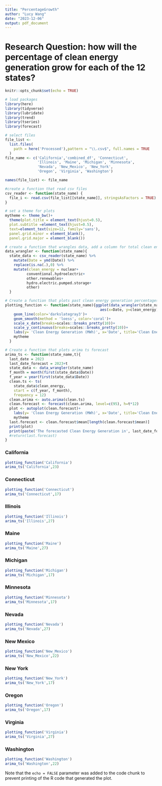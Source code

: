 ```yaml
---
title: "PercentageGrowth"
author: "Lucy Wang"
date: "2023-12-06"
output: pdf_document
---
```

# Research Question: how will the percentage of clean energy generation grow for each of the 12 states? 
```r
knitr::opts_chunk$set(echo = TRUE)
```


```r
# load packages
library(here)
library(tidyverse)
library(lubridate)
library(trend)
library(tseries)
library(forecast)

# select files 
file_list <-
  list.files(
    path = here('Processed'),pattern = "\\.csv$", full.names = TRUE
  )
file_name <- c('California','combined_df', 'Connecticut', 
               'Illinois', 'Maine', 'Michigan', 'Minnesota', 
               'Nevada', 'New_Mexico', 'New_York', 
               'Oregon', 'Virginia', 'Washington')

names(file_list) <- file_name

#create a function that read csv files 
csv_reader <- function(state_name) {
  file_i <- read.csv(file_list[[state_name]], stringsAsFactors = TRUE)
}

# set a theme for plots
mytheme <- theme_bw()+
  theme(plot.title = element_text(hjust=0.5),
  plot.subtitle =element_text(hjust=0.5),
  text=element_text(size=12, family='sans'),
  panel.grid.minor = element_blank(),
  panel.grid.major = element_blank())
```


```r
# create a function that wrangles data, add a column for total clean energy generations and column for clean energy percentage 
data_wrangler <- function(state_name){
  state_data <- csv_reader(state_name) %>% 
    mutate(Date = ymd(Date)) %>% 
    replace(is.na(.),0) %>% 
    mutate(clean_energy = nuclear+
          conventional.hydroelectric+
          other.renewables+
          hydro.electric.pumped.storage+
          other) 
  }

```


```r
# Create a function that plots past clean energy generation percentages  
plotting_function <- function(state_name){ggplot(data_wrangler(state_name), 
                                            aes(x=Date, y=clean_energy))+
    geom_line(color='darkslategray3')+
    geom_smooth(method = 'loess', color='coral')+
    scale_x_date(breaks=scales::breaks_pretty(10))+
    scale_y_continuous(breaks=scales::breaks_pretty(10))+
    labs(y= 'Clean Energy Generation (MWh)', x='Date', title='Clean Energy Generation (MWh)', subtitle = paste(state_name,'(2001.1-2023.8)'))+
    mytheme
  }
```

```r
# Create a function that plots arima ts forecast 
arima_ts <- function(state_name,t){
  last_date = 2023
  last_date_forecast = 2023+t
  state_data <- data_wrangler(state_name)
  f_month = month(first(state_data$Date))
  f_year = year(first(state_data$Date))
  clean.ts <- ts(
    state_data$clean_energy,
    start = c(f_year, f_month),
    frequency = 12)
  clean.arima <- auto.arima(clean.ts)
  clean.forecast <- forecast(clean.arima, level=c(95), h=t*12)
  plot <- autoplot(clean.forecast)+
    labs(y= 'Clean Energy Generation (MWh)', x='Date', title='Clean Energy Generation Forecast (MWh)', subtitle = paste(state_name,paste('(2001 -',last_date_forecast, ')')))+
    mytheme
  last.forecast <- clean.forecast$mean[length(clean.forecast$mean)]
  print(plot)
  print(paste('The forecasted Clean Energy Generation in', last_date_forecast, 'is', last.forecast))
  #return(last.forecast)
}
```
### California 
```r
plotting_function('California')
arima_ts('California',23)
```
### Connecticut
```r
plotting_function('Connecticut')
arima_ts('Connecticut',17)
```
### Illinois
```r
plotting_function('Illinois')
arima_ts('Illinois',27)
```
### Maine
```r
plotting_function('Maine')
arima_ts('Maine',27)
```
### Michigan 
```r
plotting_function('Michigan')
arima_ts('Michigan',17)
```
### Minnesota
```r
plotting_function('Minnesota')
arima_ts('Minnesota',17)
```
### Nevada
```r
plotting_function('Nevada')
arima_ts('Nevada',27)
```
### New Mexico
```r
plotting_function('New_Mexico')
arima_ts('New_Mexico',22)
```
### New York 
```r
plotting_function('New_York')
arima_ts('New_York',17)
```
### Oregon
```r
plotting_function('Oregon')
arima_ts('Oregon',17)
```
### Virginia
```r
plotting_function('Virginia')
arima_ts('Virginia',27)
```
### Washington
```r
plotting_function('Washington')
arima_ts('Washington',22)
```
Note that the `echo = FALSE` parameter was added to the code chunk to prevent printing of the R code that generated the plot.
